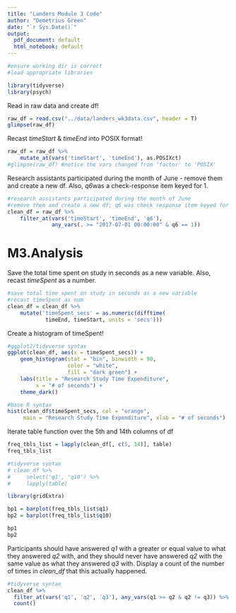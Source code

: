```yaml
---
title: "Landers Module 3 Code"
author: "Demetrius Green"
date: "`r Sys.Date()`"
output:
  pdf_document: default
  html_notebook: default
---
```


```r
#ensure working dir is correct
#load appropriate libraries

library(tidyverse)
library(psych)
```

Read in raw data and create df!
```r
raw_df = read.csv("../data/landers_wk3data.csv", header = T)
glimpse(raw_df) 
```

Recast *timeStart* & *timeEnd* into POSIX format!
```r
raw_df = raw_df %>%
    mutate_at(vars('timeStart', 'timeEnd'), as.POSIXct)
#glimpse(raw_df) #notice the vars changed from 'factor' to 'POSIX'
```

Research assistants participated during the month of June - remove them and create
a new df. Also, *q6*was a check-response item keyed for 1.
```r
#research assistants participated during the month of June
#remove them and create a new df; q6 was check response item keyed for 1
clean_df = raw_df %>%
    filter_at(vars('timeStart', 'timeEnd', 'q6'), 
              any_vars(. >= "2017-07-01 00:00:00" & q6 == 1))
```

# M3.Analysis

Save the total time spent on study in seconds as a new variable. Also, recast 
*timeSpent* as a number.
```r
#save total time spent on study in seconds as a new variable
#recast timeSpent as num
clean_df = clean_df %>%
    mutate('timeSpent_secs' = as.numeric(difftime(
            timeEnd, timeStart, units = 'secs')))
```
\newpage

Create a histogram of timeSpent!
```r
#ggplot2/tidyverse syntax
ggplot(clean_df, aes(x = timeSpent_secs)) + 
    geom_histogram(stat = "bin", binwidth = 90,
                   color = "white", 
                   fill = "dark green") +
    labs(title = "Research Study Time Expenditure", 
         x = "# of seconds") +
    theme_dark()

#base R syntax
hist(clean_df$timeSpent_secs, col = "orange", 
     main = "Research Study Time Expenditure", xlab = "# of seconds")
```

Iterate table function over the 5th and 14th columns of df
```r
freq_tbls_list = lapply(clean_df[, c(5, 14)], table)
freq_tbls_list

#tidyverse syntax
# clean_df %>% 
#     select('q1', 'q10') %>%
#     lapply(table)
```

```r
library(gridExtra)

bp1 = barplot(freq_tbls_list$q1)
bp2 = barplot(freq_tbls_list$q10)

bp1
bp2
```

Participants should have answered *q1* with a greater or equal value to what they
answered *q2* with, and they should never have answered *q2* with the same value
as what they answered *q3* with. Display a count of the number of times in *clean_df* 
that this actually happened.

```r
#tidyverse syntax
clean_df %>% 
  filter_at(vars('q1', 'q2', 'q3'), any_vars(q1 >= q2 & q2 != q3)) %>%
  count()
```




